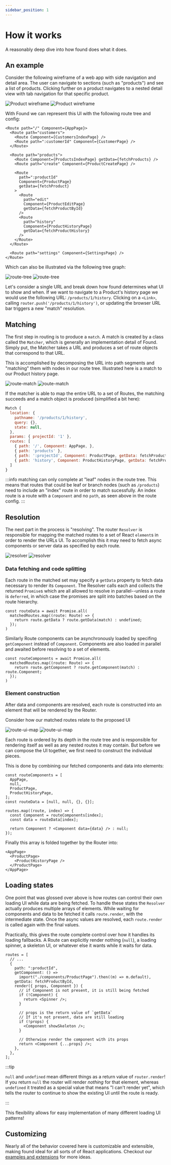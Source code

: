 ```yaml
---
sidebar_position: 1
---
```



# How it works

A reasonably deep dive into how found does what it does.

## An example

Consider the following wireframe of a web app with side navigation
and detail area. The user can navigate to sections (such as "products") and
see a list of products. Clicking further on a product navigates to a nested
detail view with tab navigation for that specific product.

![Product wireframe](../assets/wireframe-l.png#gh-light-mode-only)
![Product wireframe](../assets/wireframe-d.png#gh-dark-mode-only)

With Found we can represent this UI with the following route tree and config:

```tsx
<Route path="/" Component={AppPage}>
  <Route path="customers">
    <Route Component={CustomersIndexPage} />
    <Route path=":customerId" Component={CustomerPage} />
  </Route>

  <Route path="products">
    <Route Component={ProductsIndexPage} getData={fetchProducts} />
    <Route path="create" Component={ProductCreatePage} />

    <Route
      path=":productId"
      Component={ProductPage}
      getData={fetchProduct}
    >
      <Route
        path="edit"
        Component={ProductEditPage}
        getData={fetchProductById}
      />
      <Route
        path="history"
        Component={ProductHistoryPage}
        getData={fetchProductHistory}
      />
    </Route>
  </Route>

  <Route path="settings" Component={SettingsPage} />
</Route>
```

Which can also be illustrated via the following tree graph:

![route-tree](../assets/route-graph-l.png#gh-light-mode-only)
![route-tree](../assets/route-graph-d.png#gh-dark-mode-only)

Let's consider a single URL and break down how found determines what UI to show and when.
If we want to navigate to a Product's history page we would use the
following URL: `/products/1/history`. Clicking on a `<Link>`, calling
`router.push('/products/1/history')`, or updating the browser URL bar triggers a new "match" resolution.

## Matching

The first step in routing is to produce a `match`. A match is created by a class called the `Matcher`,
which is generally an implementation detail of Found. Simply put, the Matcher takes a URL and produces a
set of route objects that correspond to that URL.

This is accomplished by decomposing the URL into path segments and "matching" them with nodes in our route tree.
Illustrated here is a match to our Product history page.

![route-match](../assets/route-match-l.png#gh-light-mode-only)
![route-match](../assets/route-match-d.png#gh-dark-mode-only)

If the matcher is able to map the entire URL to a set of Routes, the matching succeeds and a
match object is produced (simplified a bit here):

```js
Match {
  location: {
    pathname: '/products/1/history',
    query: {},
    state: null,
  },
  params: { projectId: '1' },
  routes: [
    { path: '/', Component: AppPage, },
    { path: 'products' },
    { path: ':projectId', Component: ProductPage, getData: fetchProductById },
    { path: 'history', Component: ProductHistoryPage, getData: fetchProductHistory },
  ]
}

```

:::info
matching can only complete at "leaf" nodes in the route tree. This means that
routes that could be leaf or branch nodes (such as `/products`) need to include an
"index" route in order to match sucessfully. An index route is a route with a `Component`
and no `path`, as seen above in the route config.
:::

## Resolution

The next part in the process is "resolving". The router `Resolver` is responsible for mapping the
matched routes to a set of React `element`s in order to render the URLs UI. To accomplish this it may need to fetch
async components or server data as specified by each route.

![resolver](../assets/resolver-l.png#gh-light-mode-only)
![resolver](../assets/resolver-d.png#gh-dark-mode-only)

### Data fetching and code splitting

Each route in the matched set may specify a `getData` property to fetch data necessary to
render its `Component`. The Resolver calls each and collects the returned `Promise`s which are
all allowed to resolve in parallel--unless a route is `deferred`, in which case the promises are split into batches
based on the route hierarchy.

```tsx
const routeData = await Promise.all(
  matchedRoutes.map((route: Route) => {
    return route.getData ? route.getData(match) : undefined;
  });
)
```

Similarly Route components can be asynchronously loaded by specifing `getComponent` instead
of `Component`. Components are also loaded in parallel and awaited before resolving to a set of elements.

```tsx
const routeComponents = await Promise.all(
  matchedRoutes.map((route: Route) => {
    return route.getComponent ? route.getComponent(match) : route.Component;
  });
)
```

### Element construction

After data and components are resolved, each route is constructed into an element that will be rendered
by the Router.

Consider how our matched routes relate to the proposed UI

![route-ui-map](../assets/route-ui-map-l.png#gh-light-mode-only)
![route-ui-map](../assets/route-ui-map-d.png#gh-dark-mode-only)

Each route is ordered by its depth in the route tree and is responsible for
rendering itself as well as any nested routes it may contain. But before we
can compose the UI together, we first need to construct the individual pieces.

This is done by combining our fetched components and data into elements:

```tsx
const routeComponents = [
  AppPage,
  null,
  ProductPage,
  ProductHistoryPage,
];
const routeData = [null, null, {}, {}];

routes.map((route, index) => {
  const Component = routeComponents[index];
  const data = routeData[index];

  return Component ? <Component data={data} /> : null;
});
```

Finally this array is folded together by the Router into:

```tsx
<AppPage>
  <ProductPage>
    <ProductHistoryPage />
  </ProductPage>
</AppPage>
```

## Loading states

One point that was glossed over above is how routes can control their own loading UI
while data are being fetched. To handle these states the `Resolver` actually produces multiple
arrays of elements. While waiting for components and data to be fetched it calls `route.render`,
with the intermediate state. Once the async values are resolved, each `route.render` is called again
with the final values.

Practically, this gives the route complete control over how it handles its loading fallbacks. A Route
can explicitly render nothing (`null`), a loading spinner, a skeleton UI, or whatever else it wants while
it waits for data.

```tsx
routes = [
  // ...
  {
    path: ":productId",
    getComponent: () =>
      import("./components/ProductPage").then((m) => m.default),
    getData: fetchProductById,
    render({ props, Component }) {
      // if Component is not present, it is still being fetched
      if (!Component) {
        return <Spinner />;
      }

      // props is the return value of `getData`
      // If it's not present, data are still loading
      if (!props) {
        <Component showSkeleton />;
      }

      // Otherwise render the component with its props
      return <Component {...props} />;
    },
  },
];
```

:::tip

`null` and `undefined` mean different things as a return value of `router.render`!
If you return `null` the router will render _nothing_ for that element, whereas `undefined`
it treated as a special value that means "I can't render yet", which tells the router to continue
to show the existing UI until the route is ready.

:::

This flexibility allows for easy implementation of many different loading UI patterns!

## Customizing

Nearly all of the behavior covered here is customizable and extensible, making found ideal
for all sorts of of React applications. Checkout our [examples and extensions](/advanced/further-reading.md) for more ideas.
